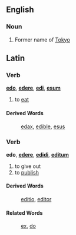 ==English==
===Noun===
#Former name of [[Tokyo]]

==Latin==
===Verb===
'''[[edo]]''', '''[[edere]]''', '''[[edi]]''', '''[[esum]]'''

# to [[eat]]
====Derived Words====
:[[edax]], [[edible]], [[esus]]

===Verb===
'''edo''', '''[[edere]]''', '''[[edidi]]''', '''[[editum]]'''

# to give out
# to [[publish]]
====Derived Words====
:[[editio]], [[editor]]
====Related Words====
:[[ex]], [[do]]